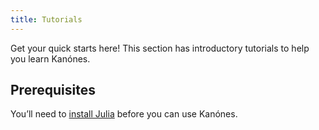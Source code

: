 ```yaml
---
title: Tutorials
---
```


Get your quick starts here! This section has introductory tutorials to help you learn Kanónes.



## Prerequisites


You'll need to [install Julia](https://julialang.org/downloads/) before you can use Kanónes. 
